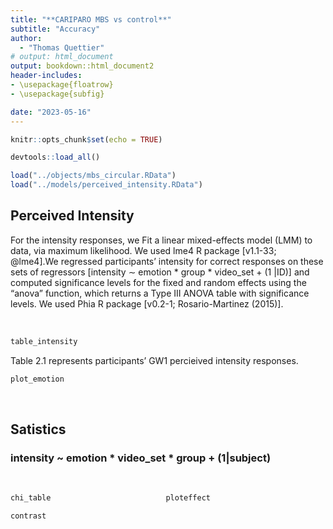 ```yaml
---
title: "**CARIPARO MBS vs control**"
subtitle: "Accuracy"
author: 
  - "Thomas Quettier"
# output: html_document
output: bookdown::html_document2
header-includes:
- \usepackage{floatrow}
- \usepackage{subfig}

date: "2023-05-16"
---
```

<style type="text/css">
   .main-container {max-width: 100%;}
   .row {display: flex;}
   .column {flex: 50%;}
</style>

```r
knitr::opts_chunk$set(echo = TRUE)
```

```r
devtools::load_all()
```

```r

load("../objects/mbs_circular.RData")
load("../models/perceived_intensity.RData")
```

## Perceived Intensity

For the intensity responses, we Fit a linear mixed-effects model (LMM) to data, via maximum likelihood. We used lme4 R package [v1.1-33; @lme4].We regressed participants’ intensity for correct responses on these sets of regressors [intensity ∼ emotion * group * video_set +  (1 |ID)] and computed significance levels for the fixed and random effects using the “anova” function, which returns a Type III ANOVA table with significance levels. We used Phia R package [v0.2-1; Rosario-Martinez (2015)].

<br/>

```r
table_intensity
```
Table 2.1 represents participants' GW1 percieived intensity responses. 
<br/>

```r
plot_emotion
```
<br/>


## Satistics
\n
### intensity ~ emotion * video_set * group + (1|subject)
\n
<br/>
<div class = "row">
  <div class = "col col-lg-2">
  \n
  </div>
  <div class = "column">
```r

chi_table

contrast
```
  </div>
  <div class = "column">
```r
ploteffect
```
  </div>
  <div class="col-lg-2">
  </div>
</div>

<br/>